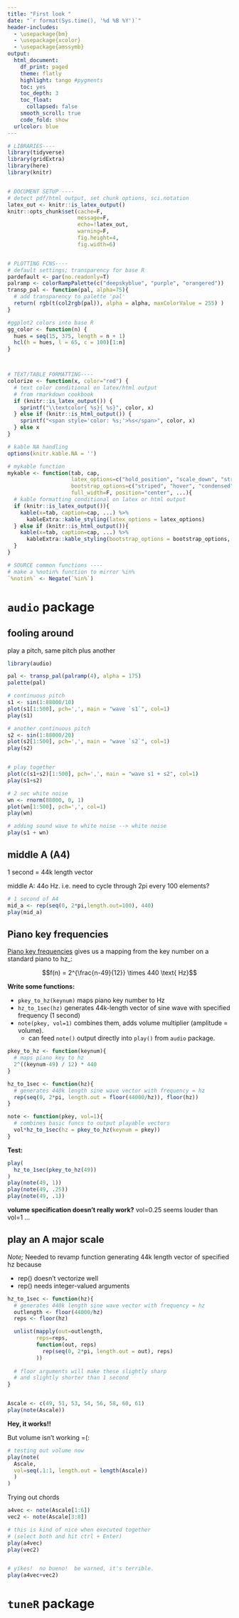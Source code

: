 ```yaml
---
title: "First look "
date: "`r format(Sys.time(), '%d %B %Y')`"
header-includes:
  - \usepackage{bm}
  - \usepackage{xcolor}
  - \usepackage{amssymb}
output: 
  html_document:
    df_print: paged
    theme: flatly
    highlight: tango #pygments
    toc: yes
    toc_depth: 3
    toc_float:
      collapsed: false
    smooth_scroll: true
    code_fold: show
  urlcolor: blue
---
```

  

```r
# LIBRARIES----
library(tidyverse)
library(gridExtra)
library(here)
library(knitr)


# DOCUMENT SETUP ----
# detect pdf/html output, set chunk options, sci.notation 
latex_out <- knitr::is_latex_output()
knitr::opts_chunk$set(cache=F, 
                      message=F, 
                      echo=!latex_out, 
                      warning=F, 
                      fig.height=4, 
                      fig.width=6)


# PLOTTING FCNS----
# default settings; transparency for base R
pardefault <- par(no.readonly=T)
palramp <- colorRampPalette(c("deepskyblue", "purple", "orangered"))
transp_pal <- function(pal, alpha=75){
  # add transparency to palette 'pal'
  return( rgb(t(col2rgb(pal)), alpha = alpha, maxColorValue = 255) )
} 

#ggplot2 colors into base R
gg_color <- function(n) {
  hues = seq(15, 375, length = n + 1)
  hcl(h = hues, l = 65, c = 100)[1:n]
}



# TEXT/TABLE FORMATTING----
colorize <- function(x, color="red") {
  # text color conditional on latex/html output
  # from rmarkdown cookbook
  if (knitr::is_latex_output()) {
    sprintf("\\textcolor{ %s}{ %s}", color, x)
  } else if (knitr::is_html_output()) {
    sprintf("<span style='color: %s;'>%s</span>", color, x)
  } else x
}

# kable NA handling
options(knitr.kable.NA = '')

# mykable function
mykable <- function(tab, cap,
                    latex_options=c("hold_position", "scale_down", "striped"), 
                    bootstrap_options=c("striped", "hover", "condensed"), 
                    full_width=F, position="center", ...){
  # kable formatting conditional on latex or html output
  if (knitr::is_latex_output()){
    kable(x=tab, caption=cap, ...) %>%
      kableExtra::kable_styling(latex_options = latex_options)
  } else if (knitr::is_html_output()){
    kable(x=tab, caption=cap, ...) %>%
      kableExtra::kable_styling(bootstrap_options = bootstrap_options, full_width=full_width, position=position)
  }
}

# SOURCE common functions ----
# make a %notin% function to mirror %in%
`%notin%` <- Negate(`%in%`)
```










# `audio` package

## fooling around

play a pitch, same pitch plus another

```r
library(audio)

pal <- transp_pal(palramp(4), alpha = 175)
palette(pal)

# continuous pitch
s1 <- sin(1:88000/10)
plot(s1[1:500], pch=',', main = "wave `s1`", col=1)
play(s1)

# another continuous pitch
s2 <- sin(1:88000/20)
plot(s2[1:500], pch=',', main = "wave `s2`", col=1)
play(s2)


# play together
plot(c(s1+s2)[1:500], pch=',', main = "wave s1 + s2", col=1)
play(s1+s2)

# 2 sec white noise
wn <- rnorm(88000, 0, 1)
plot(wn[1:500], pch=',', col=1)
play(wn)

# adding sound wave to white noise --> white noise
play(s1 + wn)

```





## middle A (A4)

1 second = 44k length vector

middle A: 44o Hz.  i.e. need to cycle through 2pi every 100 elements?

```r
# 1 second of A4
mid_a <- rep(seq(0, 2*pi,length.out=100), 440)
play(mid_a)
```



## Piano key frequencies

[Piano key frequencies](https://en.wikipedia.org/wiki/Piano_key_frequencies) gives us a mapping from the key number on a standard piano to hz_:

$$f(n) = 2^{\frac{n-49}{12}} \times 440 \text{ Hz}$$


__Write some functions:__

+ `pkey_to_hz(keynum)` maps piano key number to Hz
+ `hz_to_1sec(hz)` generates 44k-length vector of sine wave with specified frequency (1 second)
+ `note(pkey, vol=1)` combines them, adds volume multiplier (amplitude = volume).  
  + can feed `note()` output directly into `play()` from `audio` package. 


```r
pkey_to_hz <- function(keynum){
  # maps piano key to hz
  2^((keynum-49) / 12) * 440
}

hz_to_1sec <- function(hz){
  # generates 440k length sine wave vector with frequency = hz
  rep(seq(0, 2*pi, length.out = floor(44000/hz)), floor(hz))
}

note <- function(pkey, vol=1){
  # combines basic funcs to output playable vectors
  vol*hz_to_1sec(hz = pkey_to_hz(keynum = pkey))
}
```



__Test:__

```r
play(
  hz_to_1sec(pkey_to_hz(49))
)
play(note(49, 1))
play(note(49, .25))
play(note(49, .1))


```

__volume specification doesn't really work?__  vol=0.25 seems louder than vol=1 ... 





## play an A major scale

_Note;_ Needed to revamp function generating 44k length vector of specified hz because

+ rep() doesn't vectorize well
+ rep() needs integer-valued arguments


```r

hz_to_1sec <- function(hz){
  # generates 440k length sine wave vector with frequency = hz
  outlength <- floor(44000/hz)
  reps <- floor(hz)

  unlist(mapply(out=outlength, 
         reps=reps, 
         function(out, reps) 
           rep(seq(0, 2*pi, length.out = out), reps)
         ))
 
  # floor arguments will make these slightly sharp
  # and slightly shorter than 1 second
}


Ascale <- c(49, 51, 53, 54, 56, 58, 60, 61)
play(note(Ascale))

```

__Hey, it works!!__



But volume isn't working =(:

```r
# testing out volume now
play(note(
  Ascale, 
  vol=seq(.1:1, length.out = length(Ascale))
  )
)
```


Trying out chords
```r
a4vec <- note(Ascale[1:6])
vec2 <- note(Ascale[3:8])

# this is kind of nice when executed together
# (select both and hit ctrl + Enter)
play(a4vec)
play(vec2)


# yikes!  no bueno!  be warned, it's terrible.
play(a4vec+vec2)

```



# `tuneR` package













